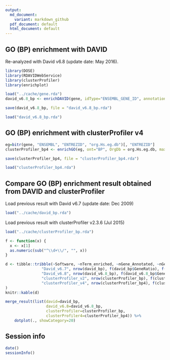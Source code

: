 ```yaml
---
output:
  md_document:
    variant: markdown_github
  pdf_document: default
  html_document: default
---
```



## GO (BP) enrichment with DAVID

Re-analyzed with David v6.8 (update date: May 2016).

```r
library(DOSE)
library(RDAVIDWebService)
library(clusterProfiler)
library(enrichplot)
```

```r
load("../cache/gene.rda")
david_v6.8_bp <- enrichDAVID(gene, idType="ENSEMBL_GENE_ID", annotation="GOTERM_BP_ALL", david.user="gcyu@connect.hku.hk")
```

```r
save(david_v6.8_bp, file = "david_v6.8_bp.rda")
```

```r
load("david_v6.8_bp.rda")
```


## GO (BP) enrichment with clusterProfiler v4



```r
eg=bitr(gene, "ENSEMBL", "ENTREZID", "org.Hs.eg.db")[, "ENTREZID"]
clusterProfiler_bp4 <- enrichGO(eg, ont="BP", OrgDb = org.Hs.eg.db, maxGSSize = NULL)
```

```r
save(clusterProfiler_bp4, file = "clusterProfiler_bp4.rda")
```

```r
load("clusterProfiler_bp4.rda")
```



## Compare GO (BP) enrichment result obtained from DAVID and clusterProfiler

Load previous result with David v6.7 (update date: Dec 2009)

```r
load("../cache/david_bp.rda")
```

Load previous result with clusterProfiler v2.3.6 (Jul 2015)

```r
load("../cache/clusterProfiler_bp.rda")
```

```r
f <- function(x) {
  x <- x[1]
  as.numeric(sub("^\\d+\\/", "", x))
}

d <- tibble::tribble(~Software, ~nTerm_enriched, ~nGene_Annotated, ~nGene_Background,
                "David_v6.7", nrow(david_bp), f(david_bp$GeneRatio), f(david_bp$BgRatio),
                "David_v6.8", nrow(david_v6.8_bp), f(david_v6.8_bp$GeneRatio), f(david_v6.8_bp$BgRatio),
                "clusterProfiler_v2", nrow(clusterProfiler_bp), f(clusterProfiler_bp$GeneRatio), f(clusterProfiler_bp$BgRatio),
                "clusterProfiler_v4", nrow(clusterProfiler_bp4), f(clusterProfiler_bp4$GeneRatio), f(clusterProfiler_bp4$BgRatio),
)
knitr::kable(d)
```


```r
merge_result(list(david=david_bp, 
                  david_v6.8=david_v6.8_bp, 
                  clusterProfiler=clusterProfiler_bp, 
                  clusterProfiler4=clusterProfiler_bp4)) %>%
    dotplot(., showCategory=20)
```


## Session info
```r
date()
sessionInfo()
```